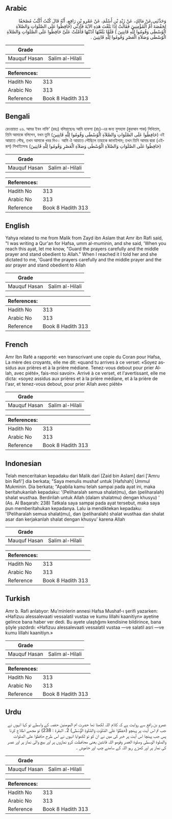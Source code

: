 ## Arabic


<div dir="rtl" lang="ar" style={{fontSize:'larger',backgroundColor:'#f8f9fa',padding:20}}>
وَحَدَّثَنِي عَنْ مَالِكٍ، عَنْ زَيْدِ بْنِ أَسْلَمَ، عَنْ عَمْرِو بْنِ رَافِعٍ، أَنَّهُ قَالَ كُنْتُ أَكْتُبُ مُصْحَفًا لِحَفْصَةَ أُمِّ الْمُؤْمِنِينَ فَقَالَتْ إِذَا بَلَغْتَ هَذِهِ الآيَةَ فَآذِنِّي ‏(‏حَافِظُوا عَلَى الصَّلَوَاتِ وَالصَّلاَةِ الْوُسْطَى وَقُومُوا لِلَّهِ قَانِتِينَ ‏)‏ فَلَمَّا بَلَغْتُهَا آذَنْتُهَا فَأَمْلَتْ عَلَىَّ حَافِظُوا عَلَى الصَّلَوَاتِ وَالصَّلاَةِ الْوُسْطَى وَصَلاَةِ الْعَصْرِ وَقُومُوا لِلَّهِ قَانِتِينَ ‏.‏
</div>
<div style={{backgroundColor:'#f8f9fa',padding:20, marginBottom: 10}}><table> <thead> <tr> <th>Grade</th> <th></th> </tr> </thead> <tbody> <tr><td>Mauquf Hasan</td><td>Salim al-Hilali</td></tr></tbody></table><table> <thead> <tr> <th>References:</th> <th></th> </tr> </thead> <tbody><tr><td>Hadith No</td><td>313</td></tr><tr><td>Arabic No</td><td>313</td></tr><tr><td>Reference</td><td>Book 8 Hadith 313</td></tr></tbody></table></div>

## Bengali


<div dir="ltr" lang="bn" style={{fontSize:'larger',backgroundColor:'#f8f9fa',padding:20}}>
রেওয়ায়ত ২৬. আমর ইবন নাফি’ (রহঃ) বলিয়াছেনঃ আমি হাফসা (রাঃ)-এর জন্য মুসহাফ (কুরআন পাক) লিখিতাম, তিনি আমাকে বলিলেন, যখন তুমি (‏حَافِظُوا عَلَى الصَّلَوَاتِ وَالصَّلاَةِ الْوُسْطَى وَقُومُوا لِلَّهِ قَانِتِينَ) এই আয়াতে পৌছ, তখন আমাকে খবর দিও। আমি ঐ আয়াতে পৌছিলে তাহাকে জানাইলাম; তখন তিনি আমার দ্বারা (এইরূপ) লিখাইলেনঃ (حَافِظُوا عَلَى الصَّلَوَاتِ وَالصَّلاَةِ الْوُسْطَى وَصَلاَةِ الْعَصْرِ وَقُومُوا لِلَّهِ قَانِتِينَ)
</div>
<div style={{backgroundColor:'#f8f9fa',padding:20, marginBottom: 10}}><table> <thead> <tr> <th>Grade</th> <th></th> </tr> </thead> <tbody> <tr><td>Mauquf Hasan</td><td>Salim al-Hilali</td></tr></tbody></table><table> <thead> <tr> <th>References:</th> <th></th> </tr> </thead> <tbody><tr><td>Hadith No</td><td>313</td></tr><tr><td>Arabic No</td><td>313</td></tr><tr><td>Reference</td><td>Book 8 Hadith 313</td></tr></tbody></table></div>

## English


<div dir="ltr" lang="en" style={{fontSize:'larger',backgroundColor:'#f8f9fa',padding:20}}>
Yahya related to me from Malik from Zayd ibn Aslam that Amr ibn Rafi said, "I was writing a Qur'an for Hafsa, umm al-muminin, and she said, 'When you reach this ayat, let me know, "Guard the prayers carefully and the middle prayer and stand obedient to Allah." When I reached it I told her and she dictated to me, 'Guard the prayers carefully and the middle prayer and the asr prayer and stand obedient to Allah
</div>
<div style={{backgroundColor:'#f8f9fa',padding:20, marginBottom: 10}}><table> <thead> <tr> <th>Grade</th> <th></th> </tr> </thead> <tbody> <tr><td>Mauquf Hasan</td><td>Salim al-Hilali</td></tr></tbody></table><table> <thead> <tr> <th>References:</th> <th></th> </tr> </thead> <tbody><tr><td>Hadith No</td><td>313</td></tr><tr><td>Arabic No</td><td>313</td></tr><tr><td>Reference</td><td>Book 8 Hadith 313</td></tr></tbody></table></div>

## French


<div dir="ltr" lang="fr" style={{fontSize:'larger',backgroundColor:'#f8f9fa',padding:20}}>
Amr Ibn Rafé a rapporté: «en transcrivant une copie du Coran pour Hafsa, La mère des croyants, elle me dit: «quand tu arrives à ce verset: «Soyez assidus aux prières et à la prière médiane. Tenez-vous debout pour prier Allah, avec piété», fais-moi savoir». Arrivé à ce verset, et l'avertissant, elle me dicta: «soyez assidus aux prières et à la prière médiane, et à la prière de l'asr, et tenez-vous debout, pour prier Allah avec piété»
</div>
<div style={{backgroundColor:'#f8f9fa',padding:20, marginBottom: 10}}><table> <thead> <tr> <th>Grade</th> <th></th> </tr> </thead> <tbody> <tr><td>Mauquf Hasan</td><td>Salim al-Hilali</td></tr></tbody></table><table> <thead> <tr> <th>References:</th> <th></th> </tr> </thead> <tbody><tr><td>Hadith No</td><td>313</td></tr><tr><td>Arabic No</td><td>313</td></tr><tr><td>Reference</td><td>Book 8 Hadith 313</td></tr></tbody></table></div>

## Indonesian


<div dir="ltr" lang="id" style={{fontSize:'larger',backgroundColor:'#f8f9fa',padding:20}}>
Telah menceritakan kepadaku dari Malik dari [Zaid bin Aslam] dari ['Amru bin Rafi'] dia berkata; "Saya menulis mushaf untuk [Hafshah] Ummul Mukminin. Dia berkata; "Apabila kamu telah sampai pada ayat ini, maka beritahukanlah kepadaku: '(Peliharalah semua shalat(mu), dan (peliharalah) shalat wusthaa. Berdirilah untuk Allah (dalam shalatmu) dengan khusyu) ' (As. Al Baqarah: 238) Tatkala saya sampai pada ayat tersebut, maka saya pun memberitahukan kepadanya. Lalu ia mendiktekan kepadaku: '(Peliharalah semua shalat(mu), dan (peliharalah) shalat wusthaa dan shalat asar dan kerjakanlah shalat dengan khusyu' karena Allah
</div>
<div style={{backgroundColor:'#f8f9fa',padding:20, marginBottom: 10}}><table> <thead> <tr> <th>Grade</th> <th></th> </tr> </thead> <tbody> <tr><td>Mauquf Hasan</td><td>Salim al-Hilali</td></tr></tbody></table><table> <thead> <tr> <th>References:</th> <th></th> </tr> </thead> <tbody><tr><td>Hadith No</td><td>313</td></tr><tr><td>Arabic No</td><td>313</td></tr><tr><td>Reference</td><td>Book 8 Hadith 313</td></tr></tbody></table></div>

## Turkish


<div dir="ltr" lang="tr" style={{fontSize:'larger',backgroundColor:'#f8f9fa',padding:20}}>
Amr b. Rafi anlatıyor: Mu'minlerin annesi Hafsa Mushaf-ı şerifi yazarken: «Hafizuu alessalevaati vessalatil vustaa ve kumu lillahi kaanitiyn» ayetine gelince bana haber ver dedi. Bu ayete ulaştığımı kendisine bildirince, bana şöyle yazdırdı: «Hafizuu alessalevaati vessalatil vustaa —ve salatil asri —ve kumu lillahi kaanitiyn.»
</div>
<div style={{backgroundColor:'#f8f9fa',padding:20, marginBottom: 10}}><table> <thead> <tr> <th>Grade</th> <th></th> </tr> </thead> <tbody> <tr><td>Mauquf Hasan</td><td>Salim al-Hilali</td></tr></tbody></table><table> <thead> <tr> <th>References:</th> <th></th> </tr> </thead> <tbody><tr><td>Hadith No</td><td>313</td></tr><tr><td>Arabic No</td><td>313</td></tr><tr><td>Reference</td><td>Book 8 Hadith 313</td></tr></tbody></table></div>

## Urdu


<div dir="rtl" lang="ur" style={{fontSize:'larger',backgroundColor:'#f8f9fa',padding:20}}>
عمرو بن رافع سے روایت ہے کہ کلام اللہ لکھتا تھا حضرت ام المومنین حفصہ کے واسطے تو کہا انہوں نے جب تم اس آیت پر پہنچو (حٰفِظُوْا عَلَي الصَّلَوٰتِ وَالصَّلٰوةِ الْوُسْطٰی) 2۔ البقرۃ : 238) تو مجھے اطلاع کرنا پس جب پہنچا اس آیت پر خبر کی میں نے ان کو تو لکھوایا انہوں نے اس طرح حافظوا علی الصلوات والصلوة الوسطی وصلوة العصر وقومو اللہ قانتین یعنی محافظت کرو نمازوں پر اور بیچ والی نماز پر اور عصر کی نماز پر اور کھڑے رہو اللہ کے سامنے چپ اور خاموش ۔
</div>
<div style={{backgroundColor:'#f8f9fa',padding:20, marginBottom: 10}}><table> <thead> <tr> <th>Grade</th> <th></th> </tr> </thead> <tbody> <tr><td>Mauquf Hasan</td><td>Salim al-Hilali</td></tr></tbody></table><table> <thead> <tr> <th>References:</th> <th></th> </tr> </thead> <tbody><tr><td>Hadith No</td><td>313</td></tr><tr><td>Arabic No</td><td>313</td></tr><tr><td>Reference</td><td>Book 8 Hadith 313</td></tr></tbody></table></div>